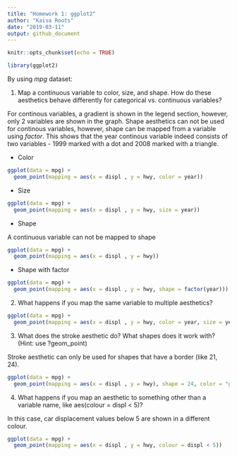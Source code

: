 ```yaml
---
title: "Homework 1: ggplot2"
author: "Kaisa Roots"
date: "2019-03-11"
output: github_document
---
```


```r
knitr::opts_chunk$set(echo = TRUE)
```

```r
library(ggplot2)
```

By using *mpg* dataset:

1. Map a continuous variable to color, size, and shape. How do these aesthetics behave differently for categorical vs. continuous variables?

For continous variables, a gradient is shown in the legend section, however, only 2 variables are shown in the graph. Shape aesthetics can not be used for continous variables, however, shape can be mapped from a variable using *factor*. This shows that the year continous variable indeed consists of two variables - 1999 marked with a dot and 2008 marked with a triangle.  

- Color
```r
ggplot(data = mpg) +
  geom_point(mapping = aes(x = displ , y = hwy, color = year))
```

- Size
```r
ggplot(data = mpg) +
  geom_point(mapping = aes(x = displ , y = hwy, size = year))
```

- Shape

A continuous variable can not be mapped to shape

```r
ggplot(data = mpg) +
  geom_point(mapping = aes(x = displ , y = hwy))
```

- Shape with factor
```r
ggplot(data = mpg) +
  geom_point(mapping = aes(x = displ , y = hwy, shape = factor(year)))
```

2. What happens if you map the same variable to multiple aesthetics?

```r
ggplot(data = mpg) +
  geom_point(mapping = aes(x = displ , y = hwy, color = year, size = year))
```

3. What does the stroke aesthetic do? What shapes does it work with? (Hint: use ?geom_point)

Stroke aesthetic can only be used for shapes that have a border (like 21, 24). 

```r
ggplot(data = mpg) +
  geom_point(mapping = aes(x = displ , y = hwy), shape = 24, color = "green" , fill = "#FFFF00", size = 5, stroke = 2)
```

4. What happens if you map an aesthetic to something other than a variable name, like aes(colour = displ < 5)?

In this case, car displacement values below 5 are shown in a different colour. 

```r
ggplot(data = mpg) +
  geom_point(mapping = aes(x = displ , y = hwy, colour = displ < 5))
```
